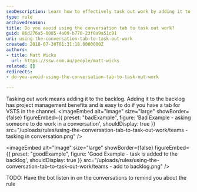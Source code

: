 ```yaml
---
seoDescription: Learn how to effectively task out work by adding it to the backlog using the conversation tab for better project management.
type: rule
archivedreason:
title: Do you avoid using the conversation tab to task out work?
guid: 86d276a5-0085-4a09-b770-23f0a9a51c91
uri: using-the-conversation-tab-to-task-out-work
created: 2018-07-30T01:31:18.0000000Z
authors:
- title: Matt Wicks
  url: https://ssw.com.au/people/matt-wicks
related: []
redirects:
- do-you-avoid-using-the-conversation-tab-to-task-out-work

---
```


Tasking out work means adding it to the backlog. Adding it to the backlog has project management benefits and is easy to do if you have a tab for VSTS in the channel.
<imageEmbed
  alt="Image"
  size="large"
  showBorder={false}
  figureEmbed={{
    preset: "badExample",
    figure: 'Bad Example - asking someone to do work in a conversation',
    shouldDisplay: true
  }}
  src="/uploads/rules/using-the-conversation-tab-to-task-out-work/teams - tasking in conversation.png"
/>

<imageEmbed
  alt="Image"
  size="large"
  showBorder={false}
  figureEmbed={{
    preset: "goodExample",
    figure: 'Good Example - task is added to the backlog',
    shouldDisplay: true
  }}
  src="/uploads/rules/using-the-conversation-tab-to-task-out-work/teams - add to backlog.png"
/>

TODO: Have the bot listen in on the conversations to remind you about the rule